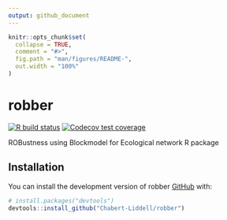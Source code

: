 ```yaml
---
output: github_document
---
```


<!-- README.md is generated from README.Rmd. Please edit that file -->

```r
knitr::opts_chunk$set(
  collapse = TRUE,
  comment = "#>",
  fig.path = "man/figures/README-",
  out.width = "100%"
)
```

# robber

<!-- badges: start -->
[![R build status](https://github.com/Chabert-Liddell/robber/workflows/R-CMD-check/badge.svg)](https://github.com/Chabert-Liddell/robber/actions)
[![Codecov test coverage](https://codecov.io/gh/Chabert-Liddell/robber/branch/master/graph/badge.svg)](https://codecov.io/gh/Chabert-Liddell/robber?branch=master)
<!-- badges: end -->

ROBustness using Blockmodel for Ecological network R package

## Installation

You can install the development version of robber [GitHub](https://github.com/) with:

``` r
# install.packages("devtools")
devtools::install_github("Chabert-Liddell/robber")
```

